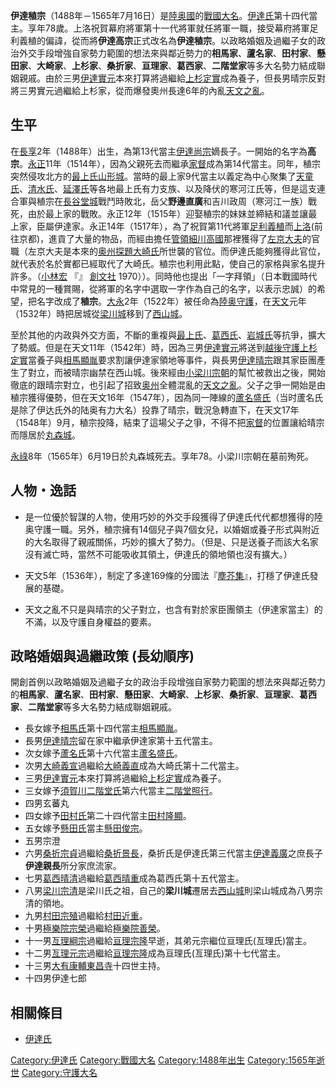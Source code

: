 {{日本武士
|名稱= 伊達 稙宗
|圖片名稱= Date Tanemune.JPG
|圖片大小= 200px
|圖片說明= [[長谷川養辰|長谷川養辰]]「伊達稙宗像」（[[仙台市博物館|仙台市博物館]]藏）
|時代= [[日本戰國時代|日本戰國時代]]
|出生日期= [[長享|長享]]2年（1488年）
|出生地點= 
|逝世日期= [[永祿|永祿]]8年6月19日（1565年7月16日）
|逝世地點= [[丸森城|丸森城]]
|假名= 
|羅馬字= 
|幼名= 
|改名= 伊達高宗（初名）→伊達稙宗
|别名= 次郎（通稱）<br>受天（號）
|諡号= 
|神号= 
|戒名= 智松院殿直山円入大居士
|洗禮名= 
|墓所= [[福島縣|福島縣]][[福島市|福島市]]的[[陽林寺|陽林寺]]
|朝廷官位= [[從四位下|從四位下]]、[[左京大夫|左京大夫]]
|幕府職位= [[室町幕府|室町幕府]][[陸奥|陸奥]][[守護|守護]]
|主君= [[足利義稙|足利義稙]]→[[足利義晴|足利義晴]]→[[伊達晴宗|伊達晴宗]]
|藩= 
|氏族= [[伊達氏|伊達氏]]
|父母= 父：[[伊達尚宗|伊達尚宗]]<br>母：[[積翠院|積翠院]]（[[上杉房實|上杉房實]]的女兒）
|養父= 
|養母= 
|兄弟= 弟：[[留守景宗|留守景宗]]
|姐妹= 妹：[[最上義定|最上義定]]室
|正室= 泰心院（[[蘆名盛高|蘆名盛高]]的女兒）
|側室= [[中條定資|中條定資]]的女兒、[[亘理宗隆|亘理宗隆]]的女兒等
|嗣子= '''[[伊達晴宗|晴宗]]'''、[[大崎義宣|大崎義宣]]、[[伊達實元|實元]]、玄蕃丸、[[伊達宗澄|宗澄]]、[[桑折宗貞|桑折宗貞]]、[[葛西晴清|葛西晴清]]、[[梁川宗清|梁川宗清]]、[[村田宗殖|村田宗殖]]、[[極樂院宗榮|極樂院宗榮]]、[[亘理綱宗|亘理綱宗]]、[[亘理元宗|亘理元宗]]、[[大有康甫|大有康甫]]、[[伊達七郎|伊達七郎]]
|嗣女= 
|養子= 
|養女= 
}}
{{japanese|japanese=伊達 稙宗|kana=だて たねむね|romaji=Date Tanemune}}
'''伊達稙宗'''（1488年－1565年7月16日）是[[陸奥國|陸奥國]]的[[戰國大名|戰國大名]]。[[伊達氏|伊達氏]]第十四代當主。享年78歲。上洛祝賀幕府將軍第十一代將軍就任將軍一職，接受幕府將軍足利義稙的偏諱，從而將'''伊達高宗'''正式改名為'''伊達稙宗'''。以政略婚姻及過繼子女的政治外交手段增強自家勢力範圍的想法來與鄰近勢力的'''相馬家'''、'''蘆名家'''、'''田村家'''、'''懸田家'''、'''大崎家'''、'''上杉家'''、'''桑折家'''、'''亘理家'''、'''葛西家'''、'''二階堂家'''等多大名勢力結成聯姻親戚。由於三男[[伊達實元|伊達實元]]本來打算將過繼給[[上杉定實|上杉定實]]成為養子，但長男晴宗反對將三男實元過繼給上杉家，從而爆發奧州長達6年的內亂[[天文之亂|天文之亂]]。


== 生平 ==

在[[長享|長享]]2年（1488年）出生，為第13代當主[[伊達尚宗|伊達尚宗]]嫡長子。一開始的名字為'''高宗'''。[[永正|永正]]11年（1514年），因為父親死去而繼承[[家督|家督]]成為第14代當主。同年，稙宗突然侵攻北方的[[最上家|最上氏]][[山形城|山形城]]。當時的最上家9代當主以義定為中心聚集了[[天童氏|天童氏]]、[[清水氏|清水氏]]、[[延澤氏|延澤氏]]等各地最上氏有力支族、以及降伏的寒河江氏等，但是這支連合軍與稙宗在[[長谷堂城|長谷堂城]]戰鬥時敗北，岳父'''野邊直廣'''和吉川政周（寒河江一族）戰死，由於最上家的戰敗。永正12年（1515年）迎娶稙宗的妹妹並締結和議並讓最上家，臣屬伊達家。永正14年（1517年），為了祝賀第11代將軍[[足利義稙|足利義稙]]而[[上洛|上洛]](前往京都)，進貢了大量的物品，而經由擔任[[管領_(幕府)|管領]][[細川高國|細川高國]]那裡獲得了[[左京大夫|左京大夫]]的官職（左京大夫是本來的[[奥州探題|奥州探題]][[大崎氏|大崎氏]]所世襲的官位。而伊達氏能夠獲得此官位，就代表於名於實都已經取代了大崎氏。稙宗也利用此點，使自己的家格與家名提升許多。（[[小林宏|小林宏]] 『{{lang|ja|伊達家塵芥集の研究}}』 [[創文社|創文社]] 1970））。同時他也提出「一字拜領」（日本戰國時代中常見的一種賞賜，從將軍的名字中選取一字作為自己的名字，以表示忠誠）的希望，把名字改成了'''稙宗'''。[[大永|大永]]2年（1522年）被任命為[[陸奥|陸奥]][[守護|守護]]，在[[天文_(日本)|天文]]元年（1532年）時把居城從[[梁川城|梁川城]]移到了[[西山城|西山城]]。

至於其他的内政與外交方面，不斷的重複與[[最上氏|最上氏]]、[[葛西氏|葛西氏]]、[[岩城氏|岩城氏]]等抗爭，擴大了勢威。但是在天文11年（1542年）時，因為三男[[伊達實元|伊達實元]]將送到[[越後国|越後]][[守護|守護]][[上杉定實|上杉定實]]當養子與[[相馬顯胤|相馬顯胤]]要求割讓伊達家領地等事件，與長男[[伊達晴宗|伊達晴宗]]跟其家臣團產生了對立，而被晴宗幽禁在西山城。後來經由[[小梁川宗朝|小梁川宗朝]]的幫忙被救出之後，開始徹底的跟晴宗對立，也引起了招致[[奥州|奥州]]全體混亂的[[天文之亂|天文之亂]]。父子之爭一開始是由稙宗獲得優勢，但在天文16年（1547年），因為同一陣線的[[蘆名盛氏|蘆名盛氏]]（当时蘆名氏是除了伊达氏外的陆奥有力大名）投靠了晴宗，戰況急轉直下，在天文17年（1548年）9月，稙宗投降，結束了這場父子之爭，不得不把[[家督|家督]]的位置讓給晴宗而隱居於[[丸森城|丸森城]]。

[[永祿|永祿]]8年（1565年）6月19日於丸森城死去。享年78。小梁川宗朝在墓前殉死。

== 人物・逸話 ==
*是一位優於智謀的人物，使用巧妙的外交手段獲得了伊達氏代代都想獲得的陸奥守護一職。另外，稙宗擁有14個兒子與7個女兒，以婚姻或養子形式與附近的大名取得了親戚關係，巧妙的擴大了勢力。（但是、只是送養子而該大名家沒有滅亡時，當然不可能吸收其領土，伊達氏的領地領也沒有擴大。）

*天文5年（1536年），制定了多達169條的分國法『[[塵芥集|塵芥集]]』，打穩了伊達氏發展的基礎。

*天文之亂不只是與晴宗的父子對立，也含有對於家臣團領主（伊達家當主）的不滿，以及守護自身權益的要素。

== 政略婚姻與過繼政策 (長幼順序)==
開創首例以政略婚姻及過繼子女的政治手段增強自家勢力範圍的想法來與鄰近勢力的'''相馬家'''、'''蘆名家'''、'''田村家'''、'''懸田家'''、'''大崎家'''、'''上杉家'''、'''桑折家'''、'''亘理家'''、'''葛西家'''、'''二階堂家'''等多大名勢力結成聯姻親戚。
*長女嫁予[[相馬氏|相馬氏]]第十四代當主[[相馬顯胤|相馬顯胤]]。
*長男[[伊達晴宗|伊達晴宗]]留在家中繼承伊達家第十五代當主。
*次女嫁予[[蘆名氏|蘆名氏]]第十六代當主[[蘆名盛氏|蘆名盛氏]]。
*次男[[大崎義宣|大崎義宣]]過繼給[[大崎義直|大崎義直]]成為大崎氏第十二代當主。
*三男[[伊達實元|伊達實元]]本來打算將過繼給[[上杉定實|上杉定實]]成為養子。
*三女嫁予[[須賀川二階堂氏|須賀川二階堂氏]]第六代當主[[二階堂照行|二階堂照行]]。
*四男玄蕃丸
*四女嫁予[[田村氏|田村氏]]第二十四代當主[[田村隆顯|田村隆顯]]。
*五女嫁予[[懸田氏|懸田氏]]當主[[懸田俊宗|懸田俊宗]]。
*五男宗澄
*六男[[桑折宗貞|桑折宗貞]]過繼給[[桑折景長|桑折景長]]，桑折氏是伊達氏第三代當主[[伊達義廣|伊達義廣]]之庶長子'''伊達親長'''所分家庶流家。
*七男[[葛西晴清|葛西晴清]]過繼給[[葛西晴重|葛西晴重]]成為葛西氏第十五代當主。
*八男[[梁川宗清|梁川宗清]]是梁川氏之祖，自己的'''梁川城'''遷居去[[西山城|西山城]]則梁山城成為八男宗清的領地。
*九男[[村田宗殖|村田宗殖]]過繼給[[村田近重|村田近重]]。
*十男[[極樂院宗榮|極樂院宗榮]]過繼給[[極樂院善榮|極樂院善榮]]。
*十一男[[亘理綱宗|亙理綱宗]]過繼給[[亘理宗隆|亘理宗隆]]早逝，其弟元宗繼位亘理氏(亙理氏)當主。
*十二男[[亘理元宗|亙理元宗]]過繼給[[亘理宗隆|亘理宗隆]]成為亘理氏(亙理氏)第十七代當主。
*十三男[[大有康輔|大有康輔]][[東昌寺|東昌寺]]十四世主持。
*十四男伊達七郎

== 相關條目 ==
*[[伊達氏|伊達氏]]

{{伊達氏宗家歷代當主}}
[[Category:伊達氏|Category:伊達氏]]
[[Category:戰國大名|Category:戰國大名]]
[[Category:1488年出生|Category:1488年出生]]
[[Category:1565年逝世|Category:1565年逝世]]
[[Category:守護大名|Category:守護大名]]